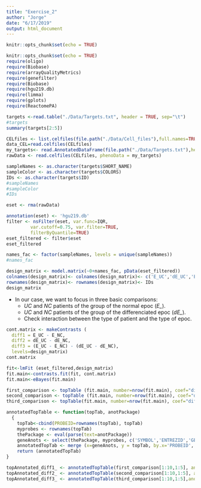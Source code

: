 ```yaml
---
title: "Exercise_2"
author: "Jorge"
date: "6/17/2019"
output: html_document
---
```


```r
knitr::opts_chunk$set(echo = TRUE)
```

```r
knitr::opts_chunk$set(echo = TRUE)
require(oligo)
require(Biobase)
require(arrayQualityMetrics)
require(genefilter)
require(Biobase)
require(hgu219.db)
require(limma)
require(gplots)
require(ReactomePA)
```

```r
targets <-read.table("./Data/Targets.txt", header = TRUE, sep="\t") 
#targets
summary(targets[2:5])
```  

```r
CELfiles <- list.celfiles(file.path("./Data/Cell_files"),full.names=TRUE)
data_CEL=read.celfiles(CELfiles)
my_targets<- read.AnnotatedDataFrame(file.path("./Data/Targets.txt"),header=TRUE, row.names = 1, sep = "\t")
rawData <- read.celfiles(CELfiles, phenoData = my_targets)
```


```r

sampleNames <- as.character(targets$SHORT_NAME)
sampleColor <- as.character(targets$COLORS)
IDs <- as.character(targets$ID)
#sampleNames
#sampleColor
#IDs
```


```r
eset <- rma(rawData)
```


```r
annotation(eset) <- 'hgu219.db'
filter <- nsFilter(eset, var.func=IQR,
         var.cutoff=0.75, var.filter=TRUE,
         filterByQuantile=TRUE)
eset_filtered <- filter$eset
eset_filtered
```


```r
names_fac <- factor(sampleNames, levels = unique(sampleNames))
#names_fac

design_matrix <- model.matrix(~0+names_fac, pData(eset_filtered))
colnames(design_matrix)<- colnames(design_matrix)<- c('E_UC','dE_UC','E_NC','dE_NC')
rownames(design_matrix)<- rownames(design_matrix)<- IDs
design_matrix

```

*  In our case, we want to focus in three basic comparisons:
    +  *UC* and *NC* patients of the group of the normal epoc (*E_*).
    +  *UC* and *NC* patients of the group of the differenciated epoc (*dE_*).
    +  Check interaction between the type of patient and the type of epoc.

```r
cont.matrix <- makeContrasts (
  diff1 = E_UC - E_NC,
  diff2 = dE_UC - dE_NC,
  diff3 = (E_UC - E_NC) - (dE_UC - dE_NC),
  levels=design_matrix)
cont.matrix
```


```r
fit<-lmFit (eset_filtered,design_matrix)
fit.main<-contrasts.fit(fit, cont.matrix)
fit.main<-eBayes(fit.main)
```


```r
first_comparison <- topTable (fit.main, number=nrow(fit.main), coef="diff1", adjust="fdr"); head(first_comparison[1:5])
second_comparison <- topTable (fit.main, number=nrow(fit.main), coef="diff2", adjust="fdr"); head(second_comparison[1:5])
third_comparison <- topTable(fit.main, number=nrow(fit.main), coef="diff3", adjust="fdr"); head(third_comparison[1:5])
```

```r

annotatedTopTable <- function(topTab, anotPackage)
  {
    topTab<-cbind(PROBEID=rownames(topTab), topTab)
    myprobes <- rownames(topTab)
    thePackage <- eval(parse(text=anotPackage))
    geneAnots <- select(thePackage, myprobes, c('SYMBOL','ENTREZID','GENENAME'))
    annotatedTopTab <- merge (x=geneAnots, y = topTab, by.x='PROBEID', by.y='PROBEID')
    return (annotatedTopTab)
}

topAnnotated_diff1_ <- annotatedTopTable(first_comparison[1:10,1:5], anotPackage = "hgu219.db"); head(topAnnotated_diff1_)
topAnnotated_diff2_ <- annotatedTopTable(second_comparison[1:10,1:5], anotPackage = "hgu219.db"); head(topAnnotated_diff2_)
topAnnotated_diff3_ <- annotatedTopTable(third_comparison[1:10,1:5],anotPackage = "hgu219.db"); head(topAnnotated_diff3_)
```
